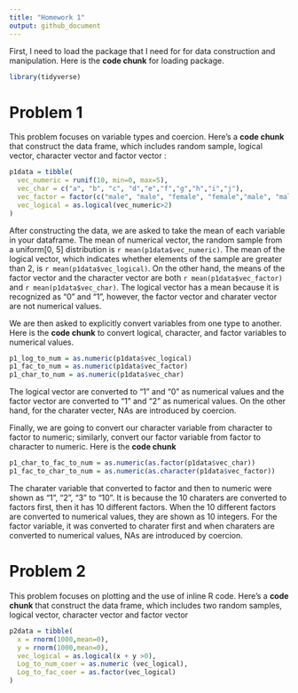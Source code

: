 ```yaml
---
title: "Homework 1"
output: github_document
---
```


First, I need to load the package that I need for for data construction and manipulation. Here is the **code chunk** for loading package. 

```r
library(tidyverse)
```


# Problem 1

This problem focuses on variable types and coercion. Here's a **code chunk** that construct the data frame, which includes random sample, logical vector, character vector and factor vector :

```r
p1data = tibble(
  vec_numeric = runif(10, min=0, max=5),
  vec_char = c("a", "b", "c", "d","e","f","g","h","i","j"),
  vec_factor = factor(c("male", "male", "female", "female","male", "male", "female", "female","male", "male")),
  vec_logical = as.logical(vec_numeric>2)
)

```

After constructing the data, we are asked to take the mean of each variable in your dataframe. The mean of numerical vector, the random sample from a uniform[0, 5] distribution is `r mean(p1data$vec_numeric)`. The mean of the logical vector, which indicates whether elements of the sample are greater than 2, is `r mean(p1data$vec_logical)`. On the other hand, the means of the factor vector and the character vector are both `r mean(p1data$vec_factor)` and `r mean(p1data$vec_char)`. The logical vector has a mean because it is recognized as "0" and "1", however, the factor vector and charater vector are not numerical values.

We are then asked to explicitly convert variables from one type to another. Here is the **code chunk** to convert logical, character, and factor variables to numerical values. 

```r
p1_log_to_num = as.numeric(p1data$vec_logical)
p1_fac_to_num = as.numeric(p1data$vec_factor)
p1_char_to_num = as.numeric(p1data$vec_char)
```

The logical vector are converted to "1" and "0" as numerical values and the factor vector are converted to "1" and "2" as numerical values. On the other hand, for the charater vecter, NAs are introduced by coercion. 

Finally, we are going to convert our character variable from character to factor to numeric; similarly, convert our factor variable from factor to character to numeric. Here is the **code chunk** 

```r
p1_char_to_fac_to_num = as.numeric(as.factor(p1data$vec_char))
p1_fac_to_char_to_num = as.numeric(as.character(p1data$vec_factor))
```

The charater variable that converted to factor and then to numeric were shown as "1", "2", "3" to "10". It is because the 10 charaters are converted to factors first, then it has 10 different factors. When the 10 different factors are converted to numerical values, they are shown as 10 integers. For the factor variable, it was converted to charater first and when charaters are converted to numerical values, NAs are introduced by coercion. 

# Problem 2

This problem focuses on plotting and the use of inline R code. Here's a **code chunk** that construct the data frame, which includes two random samples, logical vector, character vector and factor vector

```r
p2data = tibble(
  x = rnorm(1000,mean=0),
  y = rnorm(1000,mean=0),
  vec_logical = as.logical(x + y >0),
  Log_to_num_coer = as.numeric (vec_logical),
  Log_to_fac_coer = as.factor(vec_logical)
)
```

